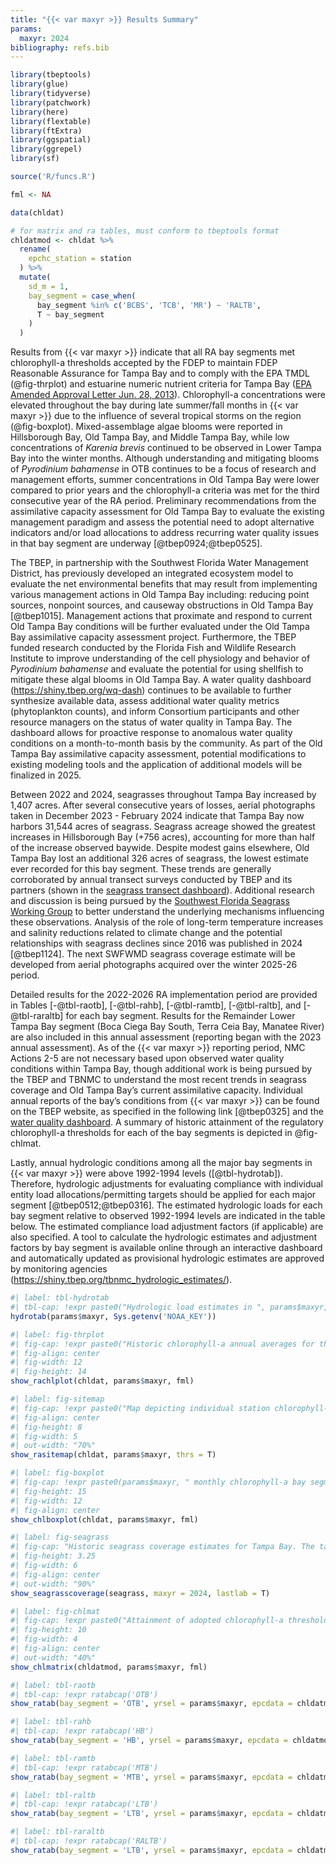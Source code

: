 ```yaml
---
title: "{{< var maxyr >}} Results Summary"
params:
  maxyr: 2024
bibliography: refs.bib
---
```


```r
library(tbeptools)
library(glue)
library(tidyverse)
library(patchwork)
library(here)
library(flextable)
library(ftExtra)
library(ggspatial)
library(ggrepel)
library(sf)

source('R/funcs.R')

fml <- NA

data(chldat)

# for matrix and ra tables, must conform to tbeptools format
chldatmod <- chldat %>% 
  rename(
    epchc_station = station
  ) %>% 
  mutate(
    sd_m = 1, 
    bay_segment = case_when(
      bay_segment %in% c('BCBS', 'TCB', 'MR') ~ 'RALTB', 
      T ~ bay_segment
    )
  )
```

Results from {{< var maxyr >}} indicate that all RA bay segments met chlorophyll-a thresholds accepted by the FDEP to maintain FDEP Reasonable Assurance for Tampa Bay and to comply with the EPA TMDL (@fig-thrplot) and estuarine numeric nutrient criteria for Tampa Bay ([EPA Amended Approval Letter Jun. 28, 2013](https://www.epa.gov/sites/default/files/2015-04/documents/florida-amended-determination.pdf)). Chlorophyll-a concentrations were elevated throughout the bay during late summer/fall months in {{< var maxyr >}} due to the influence of several tropical storms on the region (@fig-boxplot). Mixed-assemblage algae blooms were reported in Hillsborough Bay, Old Tampa Bay, and Middle Tampa Bay, while low concentrations of *Karenia brevis* continued to be observed in Lower Tampa Bay into the winter months. Although understanding and mitigating blooms of *Pyrodinium bahamense* in OTB continues to be a focus of research and management efforts, summer concentrations in Old Tampa Bay were lower compared to prior years and the chlorophyll-a criteria was met for the third consecutive year of the RA period.  Preliminary recommendations from the assimilative capacity assessment for Old Tampa Bay to evaluate the existing management paradigm and assess the potential need to adopt alternative indicators and/or load allocations to address recurring water quality issues in that bay segment are underway [@tbep0924;@tbep0525].

The TBEP, in partnership with the Southwest Florida Water Management District, has previously developed an integrated ecosystem model to evaluate the net environmental benefits that may result from implementing various management actions in Old Tampa Bay including: reducing point sources, nonpoint sources, and causeway obstructions in Old Tampa Bay [@tbep1015]. Management actions that proximate and respond to current Old Tampa Bay conditions will be further evaluated under the Old Tampa Bay assimilative capacity assessment project. Furthermore, the TBEP funded research conducted by the Florida Fish and Wildlife Research Institute to improve understanding of the cell physiology and behavior of *Pyrodinium bahamense* and evaluate the potential for using shellfish to mitigate these algal blooms in Old Tampa Bay.  A water quality dashboard ([https://shiny.tbep.org/wq-dash](https://shiny.tbep.org/wq-dash)) continues to be available to further synthesize available data, assess additional water quality metrics (phytoplankton counts), and inform Consortium participants and other resource managers on the status of water quality in Tampa Bay. The dashboard allows for proactive response to anomalous water quality conditions on a month-to-month basis by the community.  As part of the Old Tampa Bay assimilative capacity assessment, potential modifications to existing modeling tools and the application of additional models will be finalized in 2025.

Between 2022 and 2024, seagrasses throughout Tampa Bay increased by 1,407 acres. After several consecutive years of losses, aerial photographs taken in December 2023 - February 2024 indicate that Tampa Bay now harbors 31,544 acres of seagrass. Seagrass acreage showed the greatest increases in Hillsborough Bay (+756 acres), accounting for more than half of the increase observed baywide. Despite modest gains elsewhere, Old Tampa Bay lost an additional 326 acres of seagrass, the lowest estimate ever recorded for this bay segment.  These trends are generally corroborated by annual transect surveys conducted by TBEP and its partners (shown in the [seagrass transect dashboard](https://shiny.tbep.org/seagrasstransect-dash)). Additional research and discussion is being pursued by the [Southwest Florida Seagrass Working Group](https://tbep.org/our-work/boards-committees/technical-advisory-committee/#seagrass) to better understand the underlying mechanisms influencing these observations. Analysis of the role of long-term temperature increases and salinity reductions related to climate change and the potential relationships with seagrass declines since 2016 was published in 2024 [@tbep1124]. The next SWFWMD seagrass coverage estimate will be developed from aerial photographs acquired over the winter 2025-26 period. 

Detailed results for the 2022-2026 RA implementation period are provided in Tables [-@tbl-raotb], [-@tbl-rahb], [-@tbl-ramtb], [-@tbl-raltb], and [-@tbl-raraltb] for each bay segment. Results for the Remainder Lower Tampa Bay segment (Boca Ciega Bay South, Terra Ceia Bay, Manatee River) are also included in this annual assessment (reporting began with the 2023 annual assessment). As of the {{< var maxyr >}} reporting period, NMC Actions 2-5 are not necessary based upon observed water quality conditions within Tampa Bay, though additional work is being pursued by the TBEP and TBNMC to understand the most recent trends in seagrass coverage and Old Tampa Bay's current assimilative capacity. Individual annual reports of the bay’s conditions from {{< var maxyr >}} can be found on the TBEP website, as specified in the following link [@tbep0325] and the [water quality dashboard](https://shiny.tbep.org/wq-dash). A summary of historic attainment of the regulatory chlorophyll-a thresholds for each of the bay segments is depicted in @fig-chlmat.

Lastly, annual hydrologic conditions among all the major bay segments in {{< var maxyr >}} were above 1992-1994 levels ([@tbl-hydrotab]). Therefore, hydrologic adjustments for evaluating compliance with individual entity load allocations/permitting targets should be applied for each major segment [@tbep0512;@tbep0316]. The estimated hydrologic loads for each bay segment relative to observed 1992-1994 levels are indicated in the table below. The estimated compliance load adjustment factors (if applicable) are also specified. A tool to calculate the hydrologic estimates and adjustment factors by bay segment is available online through an interactive dashboard and automatically updated as provisional hydrologic estimates are approved by monitoring agencies (<https://shiny.tbep.org/tbnmc_hydrologic_estimates/>).

```r
#| label: tbl-hydrotab
#| tbl-cap: !expr paste0("Hydrologic load estimates in ", params$maxyr, " relative to 1992-1994 levels and estimated compliance load adjustment factors for the major bay segments.")
hydrotab(params$maxyr, Sys.getenv('NOAA_KEY'))
```

```r
#| label: fig-thrplot
#| fig-cap: !expr paste0("Historic chlorophyll-a annual averages for the four major bay segments of Tampa Bay and those that include the Remainder Lower Tampa Bay segment (Boca Ciega Bay South, Terra Ceia Bay, Manatee River). Annual averages in ", params$maxyr, " were below the regulatory thresholds developed under the Tampa Nitrogen Management Consortium’s nutrient management strategy in all bay segments. Vertical grey bars indicate the portion of the 2022-2026 Reasonable Assurance compliance assessment period covered by the results.")
#| fig-align: center
#| fig-width: 12
#| fig-height: 14
show_rachlplot(chldat, params$maxyr, fml)
```

```r
#| label: fig-sitemap
#| fig-cap: !expr paste0("Map depicting individual station chlorophyll-a exceedences in Tampa Bay relative to FDEP regulatory thresholds for chlorophyll-a in ", params$maxyr, ". *Note individual station exceedences do not indicate failed compliance at the bay segment scale.*")
#| fig-align: center
#| fig-height: 8
#| fig-width: 5
#| out-width: "70%"
show_rasitemap(chldat, params$maxyr, thrs = T)
```

```r
#| label: fig-boxplot
#| fig-cap: !expr paste0(params$maxyr, " monthly chlorophyll-a bay segment means (red dots) compared to monthly distributions from prior years (box plots and black dots).  Prior years extend to 1975 for Old Tampa Bay, Hillsborough Bay, Middle Tampa Bay, and Lower Tampa Bay, 1991 for Boca Ciega Bay South, 1989 for Terra Ceia Bay, and 1990 for Manatee River. Note that Pinellas and Manatee County data are used for Boca Ciega Bay South, Terra Ceia Bay, and Manatee River and has less frequent sampling intervals than data from the Environmental Protection Commission of Hillsborough County used for the other bay segments. Boxes encompass the 25th and 75th percentiles, while whiskers bound the interquartile range. Dots beyond the whiskers represent outliers throughout the 1975-", params$maxyr -1, " sample period.")
#| fig-height: 15
#| fig-width: 12
#| fig-align: center
show_chlboxplot(chldat, params$maxyr, fml)
```

```r
#| label: fig-seagrass
#| fig-cap: "Historic seagrass coverage estimates for Tampa Bay. The target coverage of 38,000 acres was changed to 40,000 acres in 2020 to reflect programmatic goals in the 2020 Habitat Master Plan Update ([TBEP #07-20](https://drive.google.com/file/d/1Hp0l_qtbxp1JxKJoGatdyuANSzQrpL0I/view?usp=drivesdk)). Data source: TBEP & SWFWMD."
#| fig-height: 3.25
#| fig-width: 6
#| fig-align: center
#| out-width: "90%"
show_seagrasscoverage(seagrass, maxyr = 2024, lastlab = T)
```

```r
#| label: fig-chlmat
#| fig-cap: !expr paste0("Attainment of adopted chlorophyll-a thresholds (1975 - ", params$maxyr, ") in the four major bay segments and Remainder Lower Tampa Bay segment (Boca Ciega Bay South, Terra Ceia Bay, Manatee River).  Green (yes) indicates that average annual chlorophyll-a thresholds were met; red (no) indicates that threshold levels were not met.  Grey line is the beginning of the current Reasonable Assurance implementation period.")
#| fig-height: 10
#| fig-width: 4
#| fig-align: center
#| out-width: "40%"
show_chlmatrix(chldatmod, params$maxyr, fml)
```

```r
#| label: tbl-raotb
#| tbl-cap: !expr ratabcap('OTB')
show_ratab(bay_segment = 'OTB', yrsel = params$maxyr, epcdata = chldatmod)
```

```r
#| label: tbl-rahb
#| tbl-cap: !expr ratabcap('HB')
show_ratab(bay_segment = 'HB', yrsel = params$maxyr, epcdata = chldatmod)
```

```r
#| label: tbl-ramtb
#| tbl-cap: !expr ratabcap('MTB')
show_ratab(bay_segment = 'MTB', yrsel = params$maxyr, epcdata = chldatmod)
```

```r
#| label: tbl-raltb
#| tbl-cap: !expr ratabcap('LTB')
show_ratab(bay_segment = 'LTB', yrsel = params$maxyr, epcdata = chldatmod)
```

```r
#| label: tbl-raraltb
#| tbl-cap: !expr ratabcap('RALTB')
show_ratab(bay_segment = 'LTB', yrsel = params$maxyr, epcdata = chldatmod) # same as ltb for ra
```
